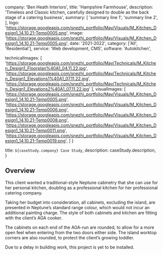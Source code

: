   company: 'Ben Heath Interiors',
  title: 'Hampshire Farmhouse',
  description:
    'Timeless and Classic kitchen, carefully designed to double as the back stage of a catering business',
  summary: [
    'summary line 1',
    'summary line 2',
  ],
  logo: 'https://storage.googleapis.com/snezhi_portfolio/May/Visuals/M_Kitchen_Design1_14.10.21-Temp0005.png',
  image: 'https://storage.googleapis.com/snezhi_portfolio/May/Visuals/M_Kitchen_Design1_14.10.21-Temp0005.png',
  date: '2021-2022',
  category: ['All', 'Residential'],
  service: 'Web development, CMS',
  software: 'Autokitchen',

  technicalImages: [
    'https://storage.googleapis.com/snezhi_portfolio/May/Technicals/M_Kitchen_Design1_Floorplan%40A1_04.11.22.jpg',
    'https://storage.googleapis.com/snezhi_portfolio/May/Technicals/M_Kitchen_Design1_Elevations1%40A1_07.11.22.jpg',
    'https://storage.googleapis.com/snezhi_portfolio/May/Technicals/M_Kitchen_Design1_Elevations2%40A1_07.11.22.jpg'
  ],
  visualImages: [
    'https://storage.googleapis.com/snezhi_portfolio/May/Visuals/M_Kitchen_Design1_14.10.21-Temp0005.png',
    'https://storage.googleapis.com/snezhi_portfolio/May/Visuals/M_Kitchen_Design1_14.10.21-Temp0006.png',
    'https://storage.googleapis.com/snezhi_portfolio/May/Visuals/M_Kitchen_Design1_14.10.21-Temp0008.png',
    'https://storage.googleapis.com/snezhi_portfolio/May/Visuals/M_Kitchen_Design1_14.10.21-Temp0011.png',
    'https://storage.googleapis.com/snezhi_portfolio/May/Visuals/M_Kitchen_Design1_14.10.21-Temp0019.png',
  ]
}

  title: `${caseStudy.company} Case Study`,
  description: caseStudy.description,
}

## Overview

This client wanted a traditional-style Neptune cabinetry that she can use for her personal kitchen, doubling as a professional kitchen for her professional catering company.

Taking her budget into consideration, all cabinets, excluding the island, are presented in Neptune’s standard range colour, which would not incur an additional painting charge. The style of both cabinets and kitchen are fitting with the client’s AGA cooker.

The cabinets on each end of the AGA-run are rounded, to allow for a more open feel when entering from the two doors either side. The island worktop corners are also rounded, to protect the client’s growing toddler.

Due to a delay in building work, this project is yet to be installed.

